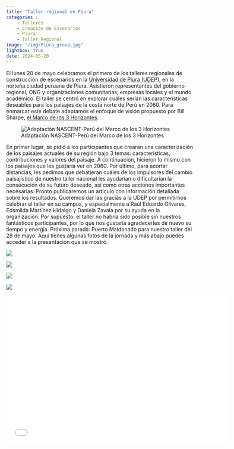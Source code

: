 ```yaml
---
title: "Taller regional en Piura"
categories : 
    - Talleres
    - Creación de Escenarios
    - Piura
    - Taller Regional
image: "/img/Piura_group.jpg"
lightbox: true
date: 2024-05-20
---
```


El lunes 20 de mayo celebramos el primero de los talleres regionales de construcción de escenarios en la [Universidad de Piura (UDEP)](https://www.udep.edu.pe/en/), en la norteña ciudad peruana de Piura. Asistieron representantes del gobierno regional, ONG y organizaciones comunitarias, empresas locales y el mundo académico.
El taller se centró en explorar cuáles serían las características deseables para los paisajes de la costa norte de Perú en 2060. Para enmarcar este debate adaptamos el enfoque de visión propuesto por Bill Sharpe, [el Marco de los 3 Horizontes](https://www.h3uni.org/tutorial/three-horizons/).

![Adaptación NASCENT-Perú del Marco de los 3 Horizontes](../img/3_horizons_es.png)

En primer lugar, se pidió a los participantes que crearan una caracterización de los paisajes actuales de su región bajo 3 temas: características, contribuciones y valores del paisaje. A continuación, hicieron lo mismo con los paisajes que les gustaría ver en 2060. Por último, para acortar distancias, les pedimos que debatieran cuáles de los impulsores del cambio paisajístico de nuestro taller nacional les ayudarían o dificultarían la consecución de su futuro deseado, así como otras acciones importantes necesarias. Pronto publicaremos un artículo con información detallada sobre los resultados.
Queremos dar las gracias a la UDEP por permitirnos celebrar el taller en su campus, y especialmente a Raúl Eduardo Olivares, Edsmilda Martínez Hidalgo y Daniela Zavala por su ayuda en la organización. Por supuesto, el taller no habría sido posible sin nuestros fantásticos participantes, por lo que nos gustaría agradecerles de nuevo su tiempo y energía. Próxima parada: Puerto Maldonado para nuestro taller del 28 de mayo.
Aquí tienes algunas fotos de la jornada y más abajo puedes acceder a la presentación que se mostró.

::: {layout-nrow=2}
![](../img/Piura_1.jpg){group="my-gallery"}

![](../img/Piura_2.jpg){group="my-gallery"}

![](../img/Piura_3.jpg){group="my-gallery"}

![](../img/Piura_group.jpg){group="my-gallery"}
:::

```{=html}
<div class="embed-container">
  <p align="center"><iframe width="600" height="400" src="Regional_workshop_pres_ES.pdf" style="border: 0.5px" ></iframe
  /p>
</div>
```



